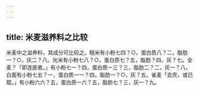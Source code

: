 ```yaml
---
---
---
```

title: 米麦滋养料之比较
---



米麦中之滋养料，其成分可比较之。糙米有小粉七四？○，蛋白质八？二，脂肪一？○，灰二？八。光米有小粉七八？○，蛋白质七？五，脂肪？四，灰？七。全麦？「即连皮者。」有小粉七一？四，蛋白质一三？三，脂肪二？二，灰一？八。白面有小粉七五？一，蛋白质一一？四，脂肪一？○，灰？五。雀麦「去壳，或已辊。」有小粉六六？五，蛋白质一六？五，脂肪七？三，灰一？九。